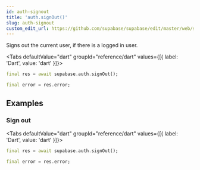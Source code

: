 ```yaml
---
id: auth-signout
title: 'auth.signOut()'
slug: auth-signout
custom_edit_url: https://github.com/supabase/supabase/edit/master/web/spec/dart.yml
---
```



Signs out the current user, if there is a logged in user.

<Tabs
  defaultValue="dart"
  groupId="reference/dart"
  values={[{ label: 'Dart', value: 'dart' }]}>

<TabItem value="dart">

```dart
final res = await supabase.auth.signOut();

final error = res.error;
```

</TabItem>

</Tabs>

## Examples

### Sign out

<Tabs
  defaultValue="dart"
  groupId="reference/dart"
  values={[{ label: 'Dart', value: 'dart' }]}>

<TabItem value="dart">

```dart
final res = await supabase.auth.signOut();

final error = res.error;
```

</TabItem>

</Tabs>
